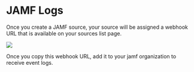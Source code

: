 # JAMF Logs
Once you create a JAMF source, your source will be assigned a
webhook URL that is available on your sources list page.

<img src="/jamf-webhook-1.png"/>

Once you copy this webhook URL, add it to your jamf organization to receive
event logs.

